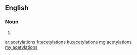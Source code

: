 {{also|acétylations}}
==English==

===Noun===
{{head|en|noun plural form}}

# {{plural of|acetylation|lang=en}}

[[ar:acetylations]]
[[fr:acetylations]]
[[ku:acetylations]]
[[mg:acetylations]]
[[my:acetylations]]